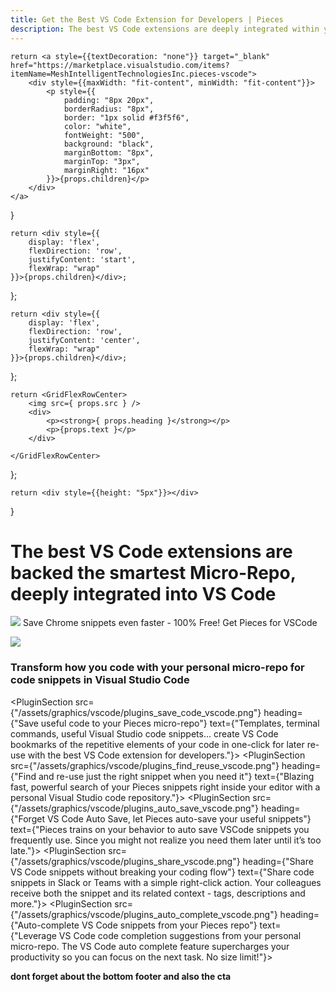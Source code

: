 ```yaml
---
title: Get the Best VS Code Extension for Developers | Pieces
description: The best VS Code extensions are deeply integrated within your IDE. Install Pieces - the fastest, smartest AI assistant for code snippets and screenshots.
---
```


<link rel="canonical" href="https://code.pieces.app/plugins/vscode" />

    return <a style={{textDecoration: "none"}} target="_blank" href="https://marketplace.visualstudio.com/items?itemName=MeshIntelligentTechnologiesInc.pieces-vscode">
        <div style={{maxWidth: "fit-content", minWidth: "fit-content"}}>
            <p style={{
                padding: "8px 20px",
                borderRadius: "8px",
                border: "1px solid #f3f5f6",
                color: "white",
                fontWeight: "500",
                background: "black",
                marginBottom: "8px",
                marginTop: "3px",
                marginRight: "16px"
            }}>{props.children}</p>
        </div>
    </a>
}

    return <div style={{
        display: 'flex',
        flexDirection: 'row',
        justifyContent: 'start',
        flexWrap: "wrap"
    }}>{props.children}</div>;
};

    return <div style={{
        display: 'flex',
        flexDirection: 'row',
        justifyContent: 'center',
        flexWrap: "wrap"
    }}>{props.children}</div>;
};

    return <GridFlexRowCenter>
        <img src={ props.src } />
        <div>
            <p><strong>{ props.heading }</strong></p>
            <p>{props.text }</p>
        </div>

    </GridFlexRowCenter>
};

    return <div style={{height: "5px"}}></div>
}

# The best VS Code extensions are backed the smartest Micro-Repo, deeply integrated into VS Code

<GridFlexRow>
    <img style={{width: "25px" }} src={"https://docs.page/pieces-app/phoenix~10/assets/logos/vscode_logo.png"} />
    <Heading type={"h2"} >Save Chrome snippets even faster - 100% Free!</Heading>
</GridFlexRow>

<GridFlexRow>
    <InstallButton>Get Pieces for VSCode</InstallButton>
</GridFlexRow>

![](/assets/headers/light/plugin_header_vscode.png)

### Transform how you code with your personal micro-repo for code snippets in Visual Studio Code

<PluginSection src={"/assets/graphics/vscode/plugins_save_code_vscode.png"} heading={"Save useful code to your Pieces micro-repo"} text={"Templates, terminal commands, useful Visual Studio code snippets… create VS Code bookmarks of the repetitive elements of your code in one-click for later re-use with the best VS Code extension for developers."}></PluginSection>
<PluginSection src={"/assets/graphics/vscode/plugins_find_reuse_vscode.png"} heading={"Find and re-use just the right snippet when you need it"} text={"Blazing fast, powerful search of your Pieces snippets right inside your editor with a personal Visual Studio code repository."}></PluginSection>
<PluginSection src={"/assets/graphics/vscode/plugins_auto_save_vscode.png"} heading={"Forget VS Code Auto Save, let Pieces auto-save your useful snippets"} text={"Pieces trains on your behavior to auto save VSCode snippets you frequently use. Since you might not realize you need them later until it’s too late."}></PluginSection>
<PluginSection src={"/assets/graphics/vscode/plugins_share_vscode.png"} heading={"Share VS Code snippets without breaking your coding flow"} text={"Share code snippets in Slack or Teams with a simple right-click action. Your colleagues receive both the snippet and its related context - tags, descriptions and more."}></PluginSection>
<PluginSection src={"/assets/graphics/vscode/plugins_auto_complete_vscode.png"} heading={"Auto-complete VS Code snippets from your Pieces repo"} text={"Leverage VS Code code completion suggestions from your personal micro-repo. The VS Code auto complete feature supercharges your productivity so you can focus on the next task. No size limit!"}></PluginSection>

**dont forget about the bottom footer and also the cta**